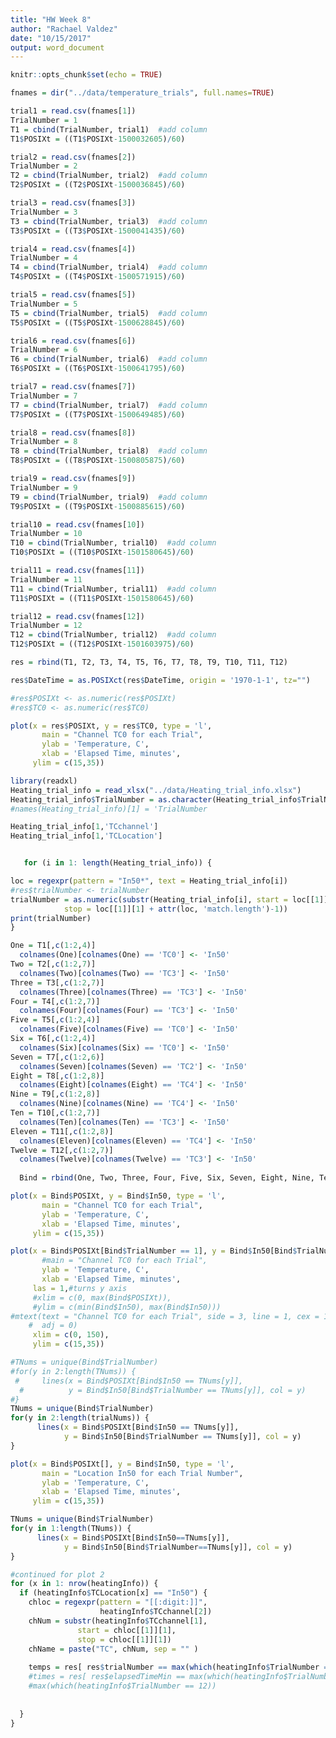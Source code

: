 ```yaml
---
title: "HW Week 8"
author: "Rachael Valdez"
date: "10/15/2017"
output: word_document
---
```


```r
knitr::opts_chunk$set(echo = TRUE)
```


```r
fnames = dir("../data/temperature_trials", full.names=TRUE)

trial1 = read.csv(fnames[1])
TrialNumber = 1
T1 = cbind(TrialNumber, trial1)  #add column
T1$POSIXt = ((T1$POSIXt-1500032605)/60)

trial2 = read.csv(fnames[2])
TrialNumber = 2
T2 = cbind(TrialNumber, trial2)  #add column
T2$POSIXt = ((T2$POSIXt-1500036845)/60)

trial3 = read.csv(fnames[3])
TrialNumber = 3
T3 = cbind(TrialNumber, trial3)  #add column
T3$POSIXt = ((T3$POSIXt-1500041435)/60)

trial4 = read.csv(fnames[4])
TrialNumber = 4
T4 = cbind(TrialNumber, trial4)  #add column
T4$POSIXt = ((T4$POSIXt-1500571915)/60)

trial5 = read.csv(fnames[5])
TrialNumber = 5
T5 = cbind(TrialNumber, trial5)  #add column
T5$POSIXt = ((T5$POSIXt-1500628845)/60)

trial6 = read.csv(fnames[6])
TrialNumber = 6
T6 = cbind(TrialNumber, trial6)  #add column
T6$POSIXt = ((T6$POSIXt-1500641795)/60)

trial7 = read.csv(fnames[7])
TrialNumber = 7
T7 = cbind(TrialNumber, trial7)  #add column
T7$POSIXt = ((T7$POSIXt-1500649485)/60)

trial8 = read.csv(fnames[8])
TrialNumber = 8
T8 = cbind(TrialNumber, trial8)  #add column
T8$POSIXt = ((T8$POSIXt-1500805875)/60)

trial9 = read.csv(fnames[9])
TrialNumber = 9
T9 = cbind(TrialNumber, trial9)  #add column
T9$POSIXt = ((T9$POSIXt-1500885615)/60)

trial10 = read.csv(fnames[10])
TrialNumber = 10
T10 = cbind(TrialNumber, trial10)  #add column
T10$POSIXt = ((T10$POSIXt-1501580645)/60)

trial11 = read.csv(fnames[11])
TrialNumber = 11
T11 = cbind(TrialNumber, trial11)  #add column
T11$POSIXt = ((T11$POSIXt-1501580645)/60)

trial12 = read.csv(fnames[12])
TrialNumber = 12
T12 = cbind(TrialNumber, trial12)  #add column
T12$POSIXt = ((T12$POSIXt-1501603975)/60)

res = rbind(T1, T2, T3, T4, T5, T6, T7, T8, T9, T10, T11, T12)

res$DateTime = as.POSIXct(res$DateTime, origin = '1970-1-1', tz="")

#res$POSIXt <- as.numeric(res$POSIXt)
#res$TC0 <- as.numeric(res$TC0)

```

```r

plot(x = res$POSIXt, y = res$TC0, type = 'l',
       main = "Channel TC0 for each Trial",
       ylab = 'Temperature, C',
       xlab = 'Elapsed Time, minutes',
     ylim = c(15,35)) 

```

```r

library(readxl)
Heating_trial_info = read_xlsx("../data/Heating_trial_info.xlsx")
Heating_trial_info$TrialNumber = as.character(Heating_trial_info$TrialNumber)
#names(Heating_trial_info)[1] = 'TrialNumber

Heating_trial_info[1,'TCchannel'] 
Heating_trial_info[1,'TCLocation'] 


   for (i in 1: length(Heating_trial_info)) {

loc = regexpr(pattern = "In50*", text = Heating_trial_info[i])
#res$trialNumber <- trialNumber
trialNumber = as.numeric(substr(Heating_trial_info[i], start = loc[[1]][1]+5,
            stop = loc[[1]][1] + attr(loc, 'match.length')-1))
print(trialNumber)
}
```

```r

One = T1[,c(1:2,4)]
  colnames(One)[colnames(One) == 'TC0'] <- 'In50'
Two = T2[,c(1:2,7)]
  colnames(Two)[colnames(Two) == 'TC3'] <- 'In50'
Three = T3[,c(1:2,7)]
  colnames(Three)[colnames(Three) == 'TC3'] <- 'In50'
Four = T4[,c(1:2,7)]
  colnames(Four)[colnames(Four) == 'TC3'] <- 'In50'  
Five = T5[,c(1:2,4)]
  colnames(Five)[colnames(Five) == 'TC0'] <- 'In50'  
Six = T6[,c(1:2,4)]
  colnames(Six)[colnames(Six) == 'TC0'] <- 'In50'  
Seven = T7[,c(1:2,6)]
  colnames(Seven)[colnames(Seven) == 'TC2'] <- 'In50'  
Eight = T8[,c(1:2,8)]
  colnames(Eight)[colnames(Eight) == 'TC4'] <- 'In50'  
Nine = T9[,c(1:2,8)]
  colnames(Nine)[colnames(Nine) == 'TC4'] <- 'In50' 
Ten = T10[,c(1:2,7)]
  colnames(Ten)[colnames(Ten) == 'TC3'] <- 'In50' 
Eleven = T11[,c(1:2,8)]
  colnames(Eleven)[colnames(Eleven) == 'TC4'] <- 'In50'  
Twelve = T12[,c(1:2,7)]
  colnames(Twelve)[colnames(Twelve) == 'TC3'] <- 'In50'
  
  Bind = rbind(One, Two, Three, Four, Five, Six, Seven, Eight, Nine, Ten, Eleven, Twelve)


```

```r

plot(x = Bind$POSIXt, y = Bind$In50, type = 'l',
       main = "Channel TC0 for each Trial",
       ylab = 'Temperature, C',
       xlab = 'Elapsed Time, minutes',
     ylim = c(15,35)) 

```


```r

plot(x = Bind$POSIXt[Bind$TrialNumber == 1], y = Bind$In50[Bind$TrialNumber == 1], type = 'l',
       #main = "Channel TC0 for each Trial",
       ylab = 'Temperature, C',
       xlab = 'Elapsed Time, minutes',
     las = 1,#turns y axis 
     #xlim = c(0, max(Bind$POSIXt)),
     #ylim = c(min(Bind$In50), max(Bind$In50)))
#mtext(text = "Channel TC0 for each Trial", side = 3, line = 1, cex = 1.5,
    #  adj = 0)
     xlim = c(0, 150),
     ylim = c(15,35)) 

#TNums = unique(Bind$TrialNumber) 
#for(y in 2:length(TNums)) {
 #     lines(x = Bind$POSIXt[Bind$In50 == TNums[y]], 
  #          y = Bind$In50[Bind$TrialNumber == TNums[y]], col = y)
#}
TNums = unique(Bind$TrialNumber)  
for(y in 2:length(trialNums)) {
      lines(x = Bind$POSIXt[Bind$In50 == TNums[y]], 
            y = Bind$In50[Bind$TrialNumber == TNums[y]], col = y)
}

```

```r

plot(x = Bind$POSIXt[], y = Bind$In50, type = 'l',
       main = "Location In50 for each Trial Number",
       ylab = 'Temperature, C',
       xlab = 'Elapsed Time, minutes',
     ylim = c(15,35)) 

TNums = unique(Bind$TrialNumber)  
for(y in 1:length(TNums)) {
      lines(x = Bind$POSIXt[Bind$In50==TNums[y]], 
            y = Bind$In50[Bind$TrialNumber==TNums[y]], col = y)
}
```

```r
#continued for plot 2
for (x in 1: nrow(heatingInfo)) {
  if (heatingInfo$TCLocation[x] == "In50") {
    chloc = regexpr(pattern = "[[:digit:]]", 
                    heatingInfo$TCchannel[2])
    chNum = substr(heatingInfo$TCchannel[1],
               start = chloc[[1]][1],
               stop = chloc[[1]][1])
    chName = paste("TC", chNum, sep = "" )
   
    temps = res[ res$trialNumber == max(which(heatingInfo$TrialNumber == 12)),chName]
    #times = res[ res$elapsedTimeMin == max(which(heatingInfo$TrialNumber == 12)) ]
    #max(which(heatingInfo$TrialNumber == 12))
    
    
  }
}

```



